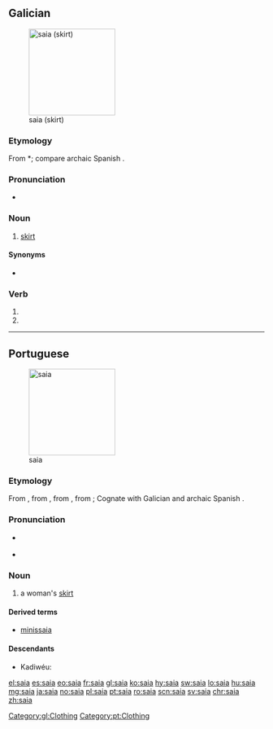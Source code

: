 {{also|saía}}
==Galician==
[[File:Circle skipt.jpg|thumb|170px|saia (skirt)]]

===Etymology===
From {{etyl|VL.|gl}} *{{term||sagia|lang=la}}; compare archaic Spanish {{term|saya|lang=es}}.

===Pronunciation===
* {{audio|gl-saia.ogg|Audio|lang=gl}}

===Noun===
{{gl-noun|f}}

# [[skirt]] {{qualifier|women's clothing}}

====Synonyms====
* {{l|gl|faldra}}

===Verb===
{{gl-verb-form}}

# {{inflection of|saír||lang=gl|1|s|pres|subj}}
# {{inflection of|saír||lang=gl|3|s|pres|subj}}

[[Category:gl:Clothing]]

----

==Portuguese==
[[File:Wrapskirt.jpg|thumb|170px|saia]]

===Etymology===
From {{etyl|roa-opt|pt}} {{term|saya|lang=roa-opt}}, from {{etyl|VL.|pt}} {{m|la|*sagia|*săgĭa}}, from {{etyl|la|pt}} {{term|sagum|lang=la}}, from {{etyl|cel-gau|pt}}; Cognate with Galician {{m|gl|saia}} and archaic Spanish {{term|saya|lang=es}}.

===Pronunciation===
* {{a|PT}} {{IPA|/ˈsajɐ/|lang=pt}}
* {{hyphenation|sai|a|lang=pt}}

===Noun===
{{pt-noun|f|pl=saias}}

# a woman's [[skirt]]

====Derived terms====
* [[minissaia]]

====Descendants====
* Kadiwéu: {{l|kbc|jaye}}

[[Category:pt:Clothing]]

[[el:saia]]
[[es:saia]]
[[eo:saia]]
[[fr:saia]]
[[gl:saia]]
[[ko:saia]]
[[hy:saia]]
[[sw:saia]]
[[lo:saia]]
[[hu:saia]]
[[mg:saia]]
[[ja:saia]]
[[no:saia]]
[[pl:saia]]
[[pt:saia]]
[[ro:saia]]
[[scn:saia]]
[[sv:saia]]
[[chr:saia]]
[[zh:saia]]